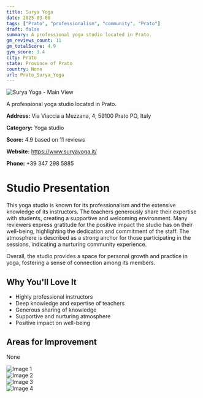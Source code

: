 ```yaml
---
title: Surya Yoga
date: 2025-03-08
tags: ["Prato", "professionalism", "community", "Prato"]  
draft: false
summary: A professional yoga studio located in Prato.
gm_reviews_count: 11
gm_totalScore: 4.9
gym_score: 3.4
city: Prato
state: Province of Prato
country: None
url: Prato_Surya_Yoga
---
```


<div className="aspect-[16/9] relative my-8">
  <img 
    src="https://lh5.googleusercontent.com/p/AF1QipPH208wwSMGrXaKQX3wwHvFt9gIEvhB2QGVXfi_=w1920-h1080-k-no"
    alt="Surya Yoga - Main View"
    className="object-cover absolute inset-0 w-full h-full rounded-lg"
  />
</div>

A professional yoga studio located in Prato.

**Address:** Via Viaccia a Mezzana, 4, 59100 Prato PO, Italy

**Category:** Yoga studio

**Score:** 4.9 based on 11 reviews

**Website:** https://www.suryayoga.it/

**Phone:** +39 347 298 5885

# Studio Presentation

This yoga studio is known for its professionalism and the extensive knowledge of its instructors. The teachers generously share their expertise with students, creating a supportive and welcoming environment. Many reviewers express gratitude for the positive impact the studio has on their well-being, highlighting the dedication and commitment of the staff. The atmosphere is described as a strong anchor for those participating in the sessions, indicating a nurturing community experience.

Overall, the studio provides a space for personal growth and practice in yoga, fostering a sense of connection among its members.

## Why You'll Love It

- Highly professional instructors
- Deep knowledge and expertise of teachers
- Generous sharing of knowledge
- Supportive and nurturing atmosphere
- Positive impact on well-being

## Areas for Improvement

None

<div className="grid grid-cols-1 xl:grid-cols-2 gap-4 my-8">
<div className="aspect-[4/3] relative"><img src="https://lh5.googleusercontent.com/p/AF1QipN1ZVzqSk9rw-kX-yTyLXctAIUFmbKWGZASJwPx=w1920-h1080-k-no" alt="Image 1" className="object-cover absolute inset-0 w-full h-full rounded-lg" /></div>
<div className="aspect-[4/3] relative"><img src="https://lh5.googleusercontent.com/p/AF1QipNq4yiK9L90ijoO3Xx6pntOco6DGt74W973m-4Q=w1920-h1080-k-no" alt="Image 2" className="object-cover absolute inset-0 w-full h-full rounded-lg" /></div>
<div className="aspect-[4/3] relative"><img src="https://lh5.googleusercontent.com/p/AF1QipPQMBkuw-Xijj9i-erxM7kM7Dy6Q68GU3pWfHrH=w1920-h1080-k-no" alt="Image 3" className="object-cover absolute inset-0 w-full h-full rounded-lg" /></div>
<div className="aspect-[4/3] relative"><img src="https://lh5.googleusercontent.com/p/AF1QipPID1AtUFebxtDG28jZhdG4NfmFa03zOqi5KuGI=w1920-h1080-k-no" alt="Image 4" className="object-cover absolute inset-0 w-full h-full rounded-lg" /></div>
</div>